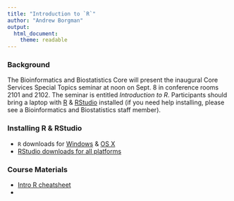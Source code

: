 ```yaml
---
title: "Introduction to `R`"
author: "Andrew Borgman"
output: 
  html_document:
    theme: readable
---
```



### Background

The Bioinformatics and Biostatistics Core will present the inaugural Core Services Special Topics seminar at noon on Sept. 8 in conference rooms 2101 and 2102. The seminar is entitled *Introduction to R*. Participants should bring a laptop with [R](http://www.r-project.org/) & [RStudio](http://www.rstudio.com/) installed (if you need help installing, please see a Bioinformatics and Biostatistics staff member).


### Installing R & RStudio


* `R` downloads for [Windows](http://cran.r-project.org/bin/windows/base/) & [OS X](http://cran.r-project.org/bin/macosx/)
* [RStudio downloads for all platforms](http://www.rstudio.com/products/rstudio/download/)

### Course Materials

* [Intro R cheatsheet](http://borgmaan.github.io/r-intro/cheatsheet/intro-r-cheatsheet.html)
* 